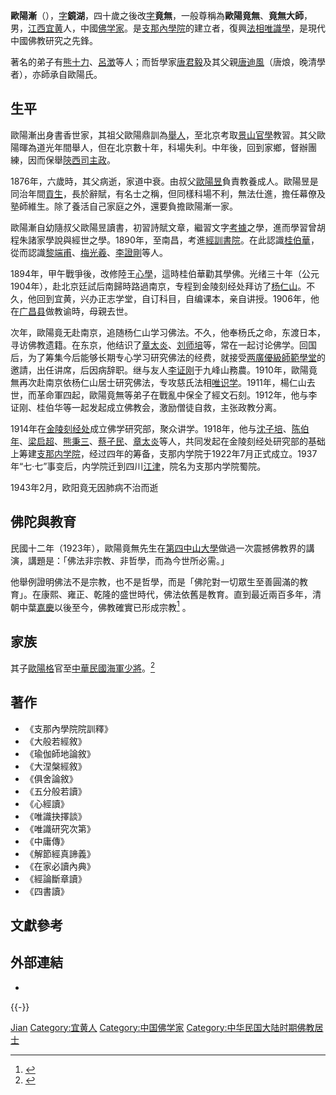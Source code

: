 {{佛教}}

'''歐陽漸'''（{{bd|1871年||1943年||}}），[[表字|字]]'''鏡湖'''，四十歲之後改[[表字|字]]'''竟無'''，一般尊稱為'''歐陽竟無'''、'''竟無大師'''，男，[[江西|江西]][[宜黃縣|宜黄]]人，中國[[佛学家|佛学家]]。是[[支那內學院|支那內學院]]的建立者，復興[[法相宗|法相]][[瑜伽行唯識學派|唯識學]]，是現代中國佛教研究之先鋒。

著名的弟子有[[熊十力|熊十力]]、[[呂澂|呂澂]]等人；而哲學家[[唐君毅|唐君毅]]及其父親[[唐迪風|唐迪風]]（唐烺，晚清學者），亦師承自歐陽氏。

== 生平 ==
歐陽漸出身書香世家，其祖父歐陽鼎訓為[[舉人|舉人]]，至北京考取[[景山官學|景山官學]]教習。其父歐陽暉為道光年間舉人，但在北京數十年，科場失利。中年後，回到家鄉，督辦團練，因而保舉[[陝西司|陝西司]][[主政|主政]]。

1876年，六歲時，其父病逝，家道中衰。由叔父[[歐陽昱|歐陽昱]]負責教養成人。歐陽昱是同治年間[[貢生|貢生]]，長於辭賦，有名士之稱，但同樣科場不利，無法仕進，擔任幕僚及塾師維生。除了養活自己家庭之外，還要負擔歐陽漸一家。

歐陽漸自幼隨叔父歐陽昱讀書，初習詩賦文章，繼習文字[[考據|考據]]之學，進而學習曾胡程朱諸家學說與經世之學。1890年，至南昌，考進[[經訓書院|經訓書院]]。在此認識[[桂伯華|桂伯華]]，從而認識[[黎端甫|黎端甫]]、[[梅光羲|梅光羲]]、[[李證剛|李證剛]]等人。

1894年，甲午戰爭後，改修陸王[[心學|心學]]，這時桂伯華勸其學佛。光绪三十年（公元1904年），赴北京廷試后南歸時路過南京，专程到金陵刻经处拜访了[[杨仁山|杨仁山]]。不久，他回到宜黄，兴办正志学堂，自订科目，自编课本，亲自讲授。1906年，他在[[广昌县|广昌县]]做教谕時，母親去世。

次年，歐陽竟无赴南京，追随杨仁山学习佛法。不久，他奉杨氏之命，东渡日本，寻访佛教遗籍。在东京，他结识了[[章太炎|章太炎]]、[[刘师培|刘师培]]等，常在一起讨论佛学。回国后，为了筹集今后能够长期专心学习研究佛法的经费，就接受[[两廣優級師範學堂|两廣優級師範學堂]]的邀請，出任讲席，后因病辞职。继与友人[[李证刚|李证刚]]于九峰山務農。1910年，歐陽竟無再次赴南京依杨仁山居士研究佛法，专攻慈氏法相[[唯识学|唯识学]]。1911年，楊仁山去世，而革命軍四起，歐陽竟無等弟子在戰亂中保全了經文石刻。1912年，他与李证刚、桂伯华等一起发起成立佛教会，激励僧徒自救，主张政教分离。

1914年在[[金陵刻经处|金陵刻经处]]成立佛学研究部，聚众讲学。1918年，他与[[沈子培|沈子培]]、[[陈伯年|陈伯年]]、[[梁启超|梁启超]]、[[熊秉三|熊秉三]]、[[蔡孑民|蔡孑民]]、[[章太炎|章太炎]]等人，共同发起在金陵刻经处研究部的基础上筹建[[支那内学院|支那内学院]]，经过四年的筹备，支那内学院于1922年7月正式成立。1937年“七·七”事变后，内学院迁到四川[[江津区|江津]]，院名为支那内学院蜀院。

1943年2月，欧阳竟无因肺病不治而逝

== 佛陀與教育 ==
民國十二年（1923年），歐陽竟無先生在[[第四中山大學|第四中山大學]]做過一次震撼佛教界的講演，講題是：「佛法非宗教、非哲學，而為今世所必需。」

他舉例證明佛法不是宗教，也不是哲學，而是「佛陀對一切眾生至善圓滿的教育」。在康熙、雍正、乾隆的盛世時代，佛法依舊是教育。直到最近兩百多年，清朝中葉[[嘉慶|嘉慶]]以後至今，佛教確實已形成宗教<ref>{{cite web|author=[[釋淨空|釋淨空]]|title=“認識佛教”|url=http://book.bfnn.org/books2/1804.htm#a01|work=《十善業道經大意》|publisher=報佛恩網|date=2000-07-01|accessdate=2014-01-26|quote=現代的佛教總共有五種形式同時存在……第一種、釋迦牟尼佛的教育。這是傳統的佛教，現已很少見。第二種、宗教的佛教。……第四種、哲學的佛教。……|archive-date=2019-09-09|archive-url=https://web.archive.org/web/20190909132115/http://book.bfnn.org/books2/1804.htm#a01|dead-url=no}}</ref> 。

==家族==
其子[[歐陽格|歐陽格]]官至[[中華民國海軍|中華民國海軍]][[少將|少將]]。<ref name="胡平生周先俐2020">{{cite book|author1=胡平生|author2=周先俐|title=周非將軍與民國海軍|url=https://books.google.com/books?id=RqXTDwAAQBAJ&pg=PA21|date=2020-03-01|publisher=獨立作家－秀威出版|isbn=978-986-326-781-2|page=21}}</ref>

== 著作 ==
*《支那內學院院訓釋》
*《大般若經敘》
*《瑜伽師地論敘》
*《大涅槃經敘》
*《俱舍論敘》
*《五分般若讀》
*《心經讀》
*《唯識抉擇談》
*《唯識研究次第》
*《中庸傳》
*《解節經真諦義》
*《在家必讀內典》
*《經論斷章讀》
*《四書讀》

== 文獻參考 ==
{{Reflist}}

== 外部連結 ==
*{{cite journal|author=[[首都师范大学|首都师范大学]]东方文化研究所 程恭讓|title=歐陽竟無先生的生平、事業及其佛教思想的特質|journal=圓光佛學學報|issue=第四期|pages=141-191|url=http://ccbs.ntu.edu.tw/FULLTEXT/JR-BJ010/bj99906.htm|accessdate=2014-01-26|date=1999年12月|archive-date=2016-03-05|archive-url=https://web.archive.org/web/20160305025937/http://ccbs.ntu.edu.tw/FULLTEXT/JR-BJ010/bj99906.htm|dead-url=no}}
{{-}}
{{Authority control}}
{{DEFAULTSORT:Ouyang}}
[[Category:歐陽姓|Jian]]
[[Category:宜黄人|Category:宜黄人]]
[[Category:中国佛学家|Category:中国佛学家]]
[[Category:中华民国大陆时期佛教居士|Category:中华民国大陆时期佛教居士]]